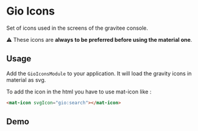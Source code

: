 
<Meta title="Components / Icons / README" />

# Gio Icons

Set of icons used in the screens of the gravitee console.

⚠️ These icons are **always to be preferred before using the material one**.

## Usage

Add the `GioIconsModule` to your application. It will load the gravity icons in material as svg.

To add the icon in the html you have to use mat-icon like :

```html
<mat-icon svgIcon="gio:search"></mat-icon>
```

## Demo

<Story id="components-icons--all"></Story>
